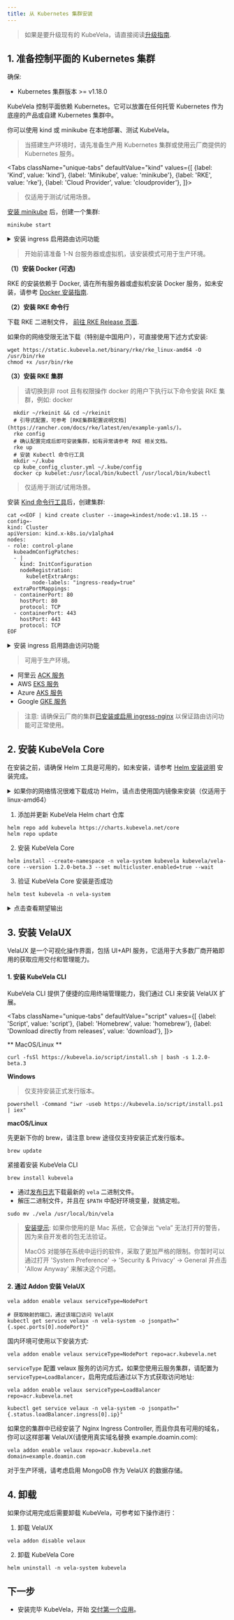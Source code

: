 ```yaml
---
title: 从 Kubernetes 集群安装
---
```



> 如果是要升级现有的 KubeVela，请直接阅读[升级指南](./platform-engineers/advanced-install#升级).

## 1. 准备控制平面的 Kubernetes 集群

确保:

- Kubernetes 集群版本 >= v1.18.0

KubeVela 控制平面依赖 Kubernetes。它可以放置在任何托管 Kubernetes 作为底座的产品或自建 Kubernetes 集群中。

你可以使用 kind 或 minikube 在本地部署、测试 KubeVela。

> 当搭建生产环境时，请先准备生产用 Kubernetes 集群或使用云厂商提供的 Kubernetes 服务。

<Tabs
className="unique-tabs"
defaultValue="kind"
values={[
{label: 'Kind', value: 'kind'},
{label: 'Minikube', value: 'minikube'},
{label: 'RKE', value: 'rke'},
{label: 'Cloud Provider', value: 'cloudprovider'},
]}>

<TabItem value="minikube">

> 仅适用于测试/试用场景。

[安装 minikube](https://minikube.sigs.k8s.io/docs/start/) 后，创建一个集群:

```shell script
minikube start
```

<details> <summary> 安装 ingress 启用路由访问功能 </summary>

```shell script
minikube addons enable ingress
```

</details>
</TabItem>

<TabItem value="rke">

> 开始前请准备 1-N 台服务器或虚拟机，该安装模式可用于生产环境。

<b>（1）安装 Docker (可选)</b>

RKE 的安装依赖于 Docker, 请在所有服务器或虚拟机安装 Docker 服务，如未安装，请参考 [Docker 安装指南](https://docs.docker.com/engine/install/).

<b>（2）安装 RKE 命令行</b>

下载 RKE 二进制文件， [前往 RKE Release 页面](https://github.com/rancher/rke/releases).

如果你的网络受限无法下载（特别是中国用户），可直接使用下述方式安装:

```
wget https://static.kubevela.net/binary/rke/rke_linux-amd64 -O /usr/bin/rke
chmod +x /usr/bin/rke
```

<b>（3）安装 RKE 集群</b>

> 请切换到非 root 且有权限操作 docker 的用户下执行以下命令安装 RKE 集群，例如: docker

```shell script
  mkdir ~/rkeinit && cd ~/rkeinit
  # 引导式配置，可参考 [RKE集群配置说明文档](https://rancher.com/docs/rke/latest/en/example-yamls/)。
  rke config
  # 确认配置完成后即可安装集群，如有异常请参考 RKE 相关文档。
  rke up
  # 安装 Kubectl 命令行工具
  mkdir ~/.kube
  cp kube_config_cluster.yml ~/.kube/config
  docker cp kubelet:/usr/local/bin/kubectl /usr/local/bin/kubectl
```

</TabItem>

<TabItem value="kind">

> 仅适用于测试/试用场景。

安装 [Kind 命令行工具](https://kind.sigs.k8s.io/docs/user/quick-start/#installation)后，创建集群:

```shell script
cat <<EOF | kind create cluster --image=kindest/node:v1.18.15 --config=-
kind: Cluster
apiVersion: kind.x-k8s.io/v1alpha4
nodes:
- role: control-plane
  kubeadmConfigPatches:
  - |
    kind: InitConfiguration
    nodeRegistration:
      kubeletExtraArgs:
        node-labels: "ingress-ready=true"
  extraPortMappings:
  - containerPort: 80
    hostPort: 80
    protocol: TCP
  - containerPort: 443
    hostPort: 443
    protocol: TCP
EOF
```

<details> <summary> 安装 ingress 启用路由访问功能 </summary>

```shell script
kubectl apply -f https://raw.githubusercontent.com/kubernetes/ingress-nginx/master/deploy/static/provider/kind/deploy.yaml
```

</details>

  </TabItem>

<TabItem value="cloudprovider">

> 可用于生产环境。

- 阿里云 [ACK 服务](https://www.aliyun.com/product/kubernetes)
- AWS [EKS 服务](https://aws.amazon.com/cn/eks)
- Azure [AKS 服务](https://azure.microsoft.com/en-us/services/kubernetes-service)
- Google [GKE 服务](https://cloud.google.com/kubernetes-engine)

> 注意: 请确保云厂商的集群[已安装或启用 ingress-nginx](https://kubernetes.github.io/ingress-nginx/deploy/) 以保证路由访问功能可正常使用。

</TabItem>
</Tabs>

## 2. 安装 KubeVela Core

在安装之前，请确保 Helm 工具是可用的，如未安装，请参考 [Helm 安装说明](https://helm.sh/docs/intro/install/) 安装完成。

<details> <summary> 如果你的网络情况很难下载成功 Helm，请点击使用国内镜像来安装（仅适用于 linux-amd64） </summary>

```shell script
wget https://static.kubevela.net/binary/helm/helm-v3.7.0-linux-amd64 -O /usr/bin/helm
chmod +x /usr/bin/helm
```

</details>

1. 添加并更新 KubeVela Helm chart 仓库

```shell script
helm repo add kubevela https://charts.kubevela.net/core
helm repo update
```

2. 安装 KubeVela Core

```shell script
helm install --create-namespace -n vela-system kubevela kubevela/vela-core --version 1.2.0-beta.3 --set multicluster.enabled=true --wait
```

3. 验证 KubeVela Core 安装是否成功

```shell script
helm test kubevela -n vela-system
```

<details> <summary>点击查看期望输出 </summary>

```shell
Pod kubevela-application-test pending
Pod kubevela-application-test pending
Pod kubevela-application-test running
Pod kubevela-application-test succeeded
NAME: kubevela
LAST DEPLOYED: Tue Apr 13 18:42:20 2021
NAMESPACE: vela-system
STATUS: deployed
REVISION: 1
TEST SUITE:     kubevela-application-test
Last Started:   Fri Apr 16 20:49:10 2021
Last Completed: Fri Apr 16 20:50:04 2021
Phase:          Succeeded
TEST SUITE:     first-vela-app
Last Started:   Fri Apr 16 20:49:10 2021
Last Completed: Fri Apr 16 20:49:10 2021
Phase:          Succeeded
NOTES:
Welcome to use the KubeVela! Enjoy your shipping application journey!
```

</details>

## 3. 安装 VelaUX

VelaUX 是一个可视化操作界面，包括 UI+API 服务，它适用于大多数厂商开箱即用的获取应用交付和管理能力。

#### 1. 安装 KubeVela CLI

KubeVela CLI 提供了便捷的应用终端管理能力，我们通过 CLI 来安装 VelaUX 扩展。

<Tabs
    className="unique-tabs"
    defaultValue="script"
    values={[
        {label: 'Script', value: 'script'},
        {label: 'Homebrew', value: 'homebrew'},
        {label: 'Download directly from releases', value: 'download'},
    ]}>
<TabItem value="script">

** MacOS/Linux **

```shell script
curl -fsSl https://kubevela.io/script/install.sh | bash -s 1.2.0-beta.3
```

**Windows**

> 仅支持安装正式发行版本。

```shell script
powershell -Command "iwr -useb https://kubevela.io/script/install.ps1 | iex"
```

</TabItem>
<TabItem value="homebrew">

**macOS/Linux**

先更新下你的 brew，请注意 brew 途径仅支持安装正式发行版本。

```shell script
brew update
```

紧接着安装 KubeVela CLI

```shell script
brew install kubevela
```

</TabItem>
<TabItem value="download">

- 通过[发布日志](https://github.com/oam-dev/kubevela/releases)下载最新的 `vela` 二进制文件。
- 解压二进制文件，并且在 `$PATH` 中配好环境变量，就搞定啦。

```shell script
sudo mv ./vela /usr/local/bin/vela
```

> [安装提示](https://github.com/oam-dev/kubevela/issues/625):
> 如果你使用的是 Mac 系统，它会弹出 “vela” 无法打开的警告，因为来自开发者的包无法验证。
>
> MacOS 对能够在系统中运行的软件，采取了更加严格的限制。你暂时可以通过打开 'System Preference' -> 'Security & Privacy' -> General 并点击 'Allow Anyway' 来解决这个问题。

</TabItem>
</Tabs>

#### 2. 通过 Addon 安装 VelaUX

```shell script
vela addon enable velaux serviceType=NodePort

# 获取映射的端口，通过该端口访问 VelaUX
kubectl get service velaux -n vela-system -o jsonpath="{.spec.ports[0].nodePort}"
```

国内环境可使用以下安装方式:

```
vela addon enable velaux serviceType=NodePort repo=acr.kubevela.net
```

`serviceType` 配置 velaux 服务的访问方式，如果您使用云服务集群，请配置为 `serviceType=LoadBalancer`，启用完成后通过以下方式获取访问地址:

```shell script
vela addon enable velaux serviceType=LoadBalancer repo=acr.kubevela.net

kubectl get service velaux -n vela-system -o jsonpath="{.status.loadBalancer.ingress[0].ip}"
```

如果您的集群中已经安装了 Nginx Ingress Controller, 而且你具有可用的域名，你可以这样部署 VelaUX(请使用真实域名替换 example.doamin.com):

```shell script
vela addon enable velaux repo=acr.kubevela.net domain=example.doamin.com
```

对于生产环境，请考虑启用 MongoDB 作为 VelaUX 的数据存储。

## 4. 卸载

如果你试用完成后需要卸载 KubeVela，可参考如下操作进行：

1. 卸载 VelaUX

```
vela addon disable velaux
```

2. 卸载 KubeVela Core

```
helm uninstall -n vela-system kubevela
```

## 下一步

- 安装完毕 KubeVela，开始 [交付第一个应用](./quick-start)。
